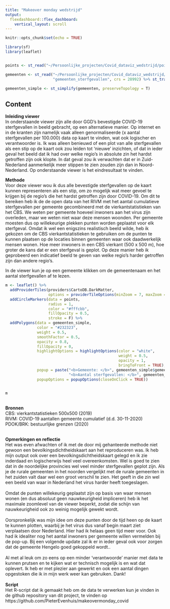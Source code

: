 ```yaml
---
title: "Makeover monday wedstrijd"
output: 
  flexdashboard::flex_dashboard:
    vertical_layout: scroll
---
```


<style>

.navbar {
background-color:#232323;
border-color:grey;
}
.navbar-brand {
color:white!important;
}
</style>    


```r
knitr::opts_chunk$set(echo = TRUE)

library(sf)
library(leaflet)


points <- st_read("~/Persoonlijke_projecten/Covid_dataviz_wedstrijd/points_20201129_output.gpkg", "points_20201129_output.gpkg", crs = 28992) %>% st_transform(4326)

gemeenten <- st_read("~/Persoonlijke_projecten/Covid_dataviz_wedstrijd/points_20201129_output.gpkg",
                     "gemeenten_sterfgevallen", crs = 28992) %>% st_transform(4326)

gemeenten_simple <- st_simplify(gemeenten, preserveTopology = T)

```


## Content

<b> Inleiding viewer</b><br>
In onderstaande viewer zijn alle door GGD's bevestigde COVID-19 sterfgevallen in beeld gebracht, op een alternatieve manier. Op internet en in de kranten zijn namelijk vaak alleen genormaliseerde (x aantal sterfgevallen per 100.000) data op kaart te vinden, wat ook logischer en verantwoorder is. Ik was alleen benieuwd of een plot van alle sterfgevallen als een stip op de kaart ook zou leiden tot 'nieuwe' inzichten, of dat in ieder geval het beeld dat ik had over welke regio's in absolute zin het hardst getroffen zijn ook klopte. In dat geval zou ik verwachten dat er in Zuid-Nederland aanmerkelijk meer stippen te zien zouden zijn dan in Noord-Nederland. Op onderstaande viewer is het eindresultaat te vinden.

<b> Methode </b><br>
Voor deze viewer wou ik dus alle bevestigde sterfgevallen op de kaart kunnen representeren als een stip, om zo mogelijk wat meer gevoel te krijgen bij de regio's die het hardst getroffen zijn door COVID-19. Om dit te bereiken heb ik de de open data van het RIVM met het aantal cumulatieve sterfgevallen per gemeente gecombineerd met de vierkantstatistieken van het CBS. We weten per gemeente hoeveel inwoners aan het virus zijn overleden, maar we weten niet waar deze mensen woonden.
Per gemeente moesten dus op willekeurige plekken punten worden geplaatst voor elk sterfgeval. Omdat ik wel een enigszins realistisch beeld wilde, heb ik gekozen om de CBS vierkantstatistieken te gebruiken om de punten te kunnen plaatsen op de locaties binnen gemeenten waar ook daadwerkelijk mensen wonen. Hoe meer inwoners in een CBS vierkant (500 x 500 m), hoe groter de kans dat er een sterfgeval is geplot. Op deze manier heb ik geprobeerd een indicatief beeld te geven van welke regio's harder getroffen zijn dan andere regio's. <br>

In de viewer kun je op een gemeente klikken om de gemeentenaam en het aantal sterfgevallen af te lezen.


```r

m <- leaflet() %>%
  addProviderTiles(providers$CartoDB.DarkMatter,
                   options = providerTileOptions(minZoom = 7, maxZoom = 11)) %>%
  addCircleMarkers(data = points,
                   radius = 1,
                   color = "#fffcbb",
                   fillOpacity = 0.5,
                   stroke = F) %>%
  addPolygons(data = gemeenten_simple,
              color = "#232323",
              weight = 0.5,
              smoothFactor = 0.5,
              opacity = 0.8, 
              fillOpacity = 0,
              highlightOptions = highlightOptions(color = "white", 
                                                  weight = 0.5,
                                                  opacity = 1, 
                                                  bringToFront = TRUE),
              popup = paste("<b>Gemeente: </b>", gemeenten_simple$gemeentenaam, "<br>",
                            "<b>Aantal sterfgevallen: </b>", gemeenten_simple$n_overleden),
              popupOptions = popupOptions(closeOnClick = TRUE))


m


```

<br>
<b>Bronnen</b><br>
CBS: vierkantstatistieken 500x500 (2019) <br>
RIVM: COVID-19 aantallen gemeente cumulatief (d.d. 30-11-2020) <br>
PDOK/BRK: bestuurlijke grenzen (2020)<br>

<br>
<b>Opmerkingen en reflectie</b><br>
Het was even afwachten of ik met de door mij gehanteerde methode niet gewoon een bevolkingsdichtheidskaart aan het reproduceren was. Ik heb mijn output ook over een bevolkingsdichtheidskaart gelegd en ik zie inderdaad en logischerwijs heel veel overeenkomsten. Wel is goed te zien dat in de noordelijke provincies wel veel minder sterfgevallen geplot zijn. Als je de rurale gemeenten in het noorden vergelijkt met de rurale gemeenten in het zuiden valt daar wel een groot verschil te zien. Het geeft in die zin wel een beeld van waar in Nederland het virus harder heeft toegeslagen.
<br><br>
Omdat de punten willekeurig geplaatst zijn op basis van waar mensen wonen (en dus absoluut geen nauwkeurigheid impliceren) heb ik het maximale zoomlevel van de viewer beperkt, zodat die schijn van nauwkeurigheid ook zo weinig mogelijk gewekt wordt.
<br><br>
Oorspronkelijk was mijn idee om deze punten door de tijd heen op de kaart te kunnen plotten, waarbij je het virus dus vanaf begin maart ziet verplaatsen door Nederland. Hier had ik helaas geen tijd meer voor. Ook had ik idealiter nog het aantal inwoners per gemeente willen vermelden bij de pop-up. Bij een volgende update zal ik er in ieder geval ook voor zorgen dat de gemeente Hengelo goed gekoppeld wordt..
<br><br>
Al met al leuk om zo eens op een minder 'verantwoorde' manier met data te kunnen prutsen en te kijken wat er technisch mogelijk is en wat dat oplevert. Ik heb er met plezier aan gewerkt en ook een aantal dingen opgestoken die ik in mijn werk weer kan gebruiken. Dank!
<br>
<br>
<b>Script</b><br>
Het R-script dat ik gemaakt heb om de data te verwerken kun je vinden in de github repository van dit project, te vinden op https://github.com/PieterEvenhuis/makeovermonday_covid
